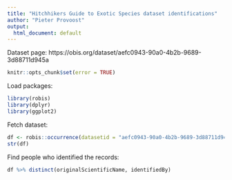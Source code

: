 ```yaml
---
title: "Hitchhikers Guide to Exotic Species dataset identifications"
author: "Pieter Provoost"
output:
  html_document: default
---
```


Dataset page: https://obis.org/dataset/aefc0943-90a0-4b2b-9689-3d88711d945a

```r
knitr::opts_chunk$set(error = TRUE)
```

Load packages:

```r
library(robis)
library(dplyr)
library(ggplot2)
```

Fetch dataset:

```r
df <- robis::occurrence(datasetid = "aefc0943-90a0-4b2b-9689-3d88711d945a")
str(df)
```

Find people who identified the records:

```r
df %>% distinct(originalScientificName, identifiedBy)
```

